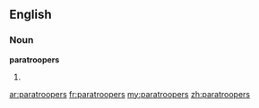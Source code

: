 ==English==

===Noun===
'''paratroopers'''

# {{plural of|[[paratrooper]]}}

[[ar:paratroopers]]
[[fr:paratroopers]]
[[my:paratroopers]]
[[zh:paratroopers]]